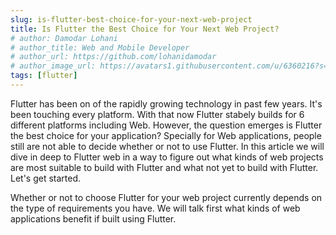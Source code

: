 ```yaml
---
slug: is-flutter-best-choice-for-your-next-web-project
title: Is Flutter the Best Choice for Your Next Web Project?
# author: Damodar Lohani
# author_title: Web and Mobile Developer
# author_url: https://github.com/lohanidamodar
# author_image_url: https://avatars1.githubusercontent.com/u/6360216?s=460&u=ccf757cc3aece5b674460c4909b4a77e1d5b6a19&v=4
tags: [flutter]
---
```


Flutter has been on of the rapidly growing technology in past few years. It's been touching every platform. With that now Flutter stabely builds for 6 different platforms including Web. However, the question emerges is Flutter the best choice for your application? Specially for Web applications, people still are not able to decide whether or not to use Flutter. In this article we will dive in deep to Flutter web in a way to figure out what kinds of web projects are most suitable to build with Flutter and what not yet to build with Flutter. Let's get started.

<!-- truncate -->

Whether or not to choose Flutter for your web project currently depends on the type of requirements you have. We will talk first what kinds of web applications benefit if built using Flutter.